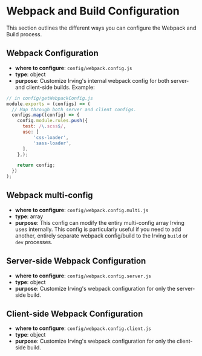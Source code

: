 <Meta title="Configuration/Webpack and Build Configuration" />

# Webpack and Build Configuration
This section outlines the different ways you can configure the Webpack and Build process.

## Webpack Configuration
* **where to configure**: `config/webpack.config.js`
* **type**: object
* **purpose**: Customize Irving's internal webpack config for both server- and client-side builds. Example:
```javascript
// in config/getWebpackConfig.js
module.exports = (configs) => (
  // Map through both server and client configs.
  configs.map((config) => {
    config.module.rules.push({
      test: /\.scss$/,
      use: [
          'css-loader',
          'sass-loader',
      ],
    },);

    return config;
  })
);
```
## Webpack multi-config
* **where to configure**: `config/webpack.config.multi.js`
* **type**: array
* **purpose**: This config can modify the entiry multi-config array Irving uses internally. This config is particularly useful if you need to add another, entirely separate webpack config/build to the Irving `build` or `dev` processes.

## Server-side Webpack Configuration
* **where to configure**: `config/webpack.config.server.js`
* **type**: object
* **purpose**: Customize Irving's webpack configuration for only the server-side build.

## Client-side Webpack Configuration
* **where to configure**: `config/webpack.config.client.js`
* **type**: object
* **purpose**: Customize Irving's webpack configuration for only the client-side build.
